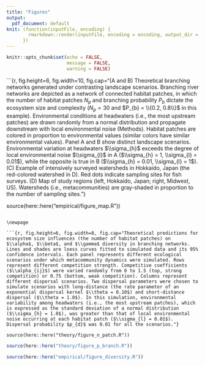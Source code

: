 ```yaml
---
title: "Figures"
output:
  pdf_document: default
knit: (function(inputFile, encoding) {
        rmarkdown::render(inputFile, encoding = encoding, output_dir = "document_output")
      })
---
```


```r

knitr::opts_chunk$set(echo = FALSE,
                      message = FALSE,
                      warning = FALSE)

```

```{r, fig.height=6, fig.width=10, fig.cap="(A and B) Theoretical branching networks generated under contrasting landscape scenarios. Branching river networks are depicted as a network of connected habitat patches, in which the number of habitat patches $N_p$ and branching probability $P_{b}$ dictate the ecosystem size and complexity ($N_p = 30$ and $P_{b} = \\{0.2, 0.8\\}$ in this example). Environmental conditions at headwaters (i.e., the most upstream patches) are drawn randomly from a normal distribution and propagate downstream with local environmental noise (Methods). Habitat patches are colored in proportion to environmental values (similar colors have similar environmental values). Panel A and B show distinct landscape scenarios. Environmental variation at headwaters $\\sigma_{h}$ exceeds the degree of local environmental noise $\\sigma_{l}$ in A ($\\sigma_{h} = 1, \\sigma_{l} = 0.01$), while the opposite is true in B ($\\sigma_{h} = 0.01, \\sigma_{l} = 1$). (C) Example of intensively surveyed watersheds in Hokkaido, Japan (the red-colored watershed in D). Red dots indicate sampling sites for fish surveys. (D) Map of study regions (left, Hokkaido, Japan; right, Midwest, US). Watersheds (i.e., metacommunities) are gray-shaded in proportion to the number of sampling sites."}

source(here::here("empirical/figure_map.R"))

```

\newpage

```{r, fig.height=6, fig.width=8, fig.cap="Theoretical predictions for ecosystem size influences (the number of habitat patches) on $\\alpha$, $\\beta$, and $\\gamma$ diversity in branching networks. Lines and shades are loess curves fitted to simulated data and its 95% confidence intervals. Each panel represents different ecological scenarios under which metacommunity dynamics were simulated. Rows represent different competition strength. Competitive coefficients ($\\alpha_{ij}$) were varied randomly from 0 to 1.5 (top, strong competition) or 0.75 (bottom, weak competition). Columns represent different dispersal scenarios. Two dispersal parameters were chosen to simulate scenarios with long-distance (the rate parameter of an exponential dispersal kernel $\\theta = 0.10$) and short-distance dispersal ($\\theta = 1.0$). In this simulation, environmental variability among headwaters (i.e., the most upstream patches), which is expressed as the standard deviation of a normal distribution ($\\sigma_{h} = 1.0$), was greater than that of local environmental noise occurring at each habitat patch ($\\sigma_{l} = 0.01$). Dispersal probability $p_{d}$ was 0.01 for all the scenarios."}

source(here::here("theory/figure_n_patch.R"))
```

\newpage

```r

source(here::here("theory/figure_p_branch.R"))
```

\newpage

```r

source(here::here("empirical/figure_diversity.R"))
```

